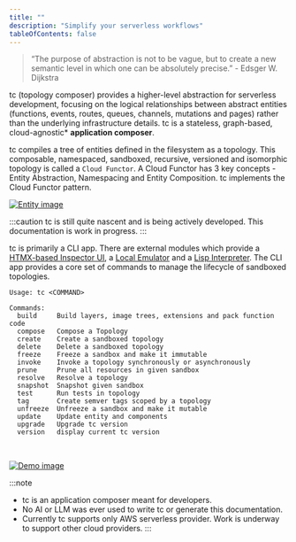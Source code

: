 ```yaml
---
title: ""
description: "Simplify your serverless workflows"
tableOfContents: false
---
```


> “The purpose of abstraction is not to be vague, but to create a new semantic level in which one can be absolutely precise.” -  Edsger W. Dijkstra

tc (topology composer) provides a higher-level abstraction for serverless development, focusing on the logical relationships between abstract entities (functions, events, routes, queues, channels, mutations and pages) rather than the underlying infrastructure details. tc is a stateless, graph-based, cloud-agnostic* **application composer**.

tc compiles a tree of entities defined in the filesystem as a topology. This composable, namespaced, sandboxed, recursive, versioned and isomorphic topology is called a `Cloud Functor`. A Cloud Functor has 3 key concepts - Entity Abstraction, Namespacing and Entity Composition. tc implements the Cloud Functor pattern.

[![Entity image]][Entity source]

[Entity image]: ../../assets/entities.png
[Entity source]: ../../assets/entities.png

:::caution
tc is still quite nascent and is being actively developed. This documentation is work in progress.
:::

tc is primarily a CLI app. There are external modules which provide a [HTMX-based Inspector UI](/extras/inspector/), a [Local Emulator](/extras/emulator/) and a [Lisp Interpreter](/extras/lisp).
The CLI app provides a core set of commands to manage the lifecycle of sandboxed topologies.

```
Usage: tc <COMMAND>

Commands:
  build     Build layers, image trees, extensions and pack function code
  compose   Compose a Topology
  create    Create a sandboxed topology
  delete    Delete a sandboxed topology
  freeze    Freeze a sandbox and make it immutable
  invoke    Invoke a topology synchronously or asynchronously
  prune     Prune all resources in given sandbox
  resolve   Resolve a topology
  snapshot  Snapshot given sandbox
  test      Run tests in topology
  tag       Create semver tags scoped by a topology
  unfreeze  Unfreeze a sandbox and make it mutable
  update    Update entity and components
  upgrade   Upgrade tc version
  version   display current tc version
```

<br/>

[![Demo image]][Demo source]

[Demo image]: ../../assets/peek.gif
[Demo source]: ../../assets/peek.gif


:::note
- tc is an application composer meant for developers.
- No AI or LLM was ever used to write tc or generate this documentation.
- Currently tc supports only AWS serverless provider. Work is underway to support other cloud providers.
:::